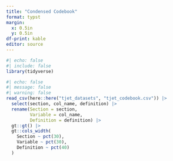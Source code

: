 ```yaml
---
title: "Condensed Codebook"
format: typst
margin: 
  x: 0.5in
  y: 0.5in
df-print: kable
editor: source
---
```


```r
#| echo: false
#| include: false
library(tidyverse) 
```

```r
#| echo: false
#| message: false
#| warning: false
read_csv(here::here("tjet_datasets", "tjet_codebook.csv")) |> 
  select(section, col_name, definition) |> 
  rename(Section = section, 
         Variable = col_name, 
         Definition = definition) |> 
  gt::gt() |>
  gt::cols_width(
    Section ~ pct(30),
    Variable ~ pct(30),
    Definition ~ pct(40)
  )
```
